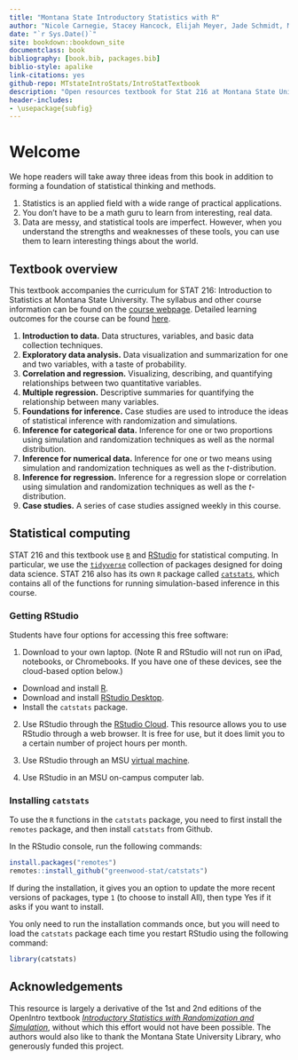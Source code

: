 ```yaml
--- 
title: "Montana State Introductory Statistics with R"
author: "Nicole Carnegie, Stacey Hancock, Elijah Meyer, Jade Schmidt, Melinda Yager"
date: "`r Sys.Date()`"
site: bookdown::bookdown_site
documentclass: book
bibliography: [book.bib, packages.bib]
biblio-style: apalike
link-citations: yes
github-repo: MTstateIntroStats/IntroStatTextbook
description: "Open resources textbook for Stat 216 at Montana State University"
header-includes:
- \usepackage{subfig}
---
```


# Welcome {-}
 
We hope readers will take away three ideas from this book in addition to forming a foundation of statistical thinking and methods.

1. Statistics is an applied field with a wide range of practical applications.
2. You don't have to be a math guru to learn from interesting, real data.
3. Data are messy, and statistical tools are imperfect. However, when you understand the strengths and weaknesses of these tools, you can use them to learn interesting things about the world.


## Textbook overview {-}

This textbook accompanies the curriculum for STAT 216: Introduction to Statistics at Montana State University. The syllabus and other course information can be found
on the [course webpage](https://math.montana.edu/courses/s216/index.html). Detailed learning outcomes for the course can be found [here](https://github.com/MTstateIntroStats/IntroStatTextbook/blob/master/learning_outcomes.md).

1. **Introduction to data.** Data structures, variables, and basic data collection techniques.
2. **Exploratory data analysis.** Data visualization and summarization for one and two variables, with a taste of probability.
3. **Correlation and regression.** Visualizing, describing, and quantifying relationships between two quantitative variables.
4. **Multiple regression.** Descriptive summaries for quantifying the relationship between many variables.
5. **Foundations for inference.** Case studies are used to introduce the ideas of statistical inference with randomization and simulations. 
6. **Inference for categorical data.** Inference for one or two proportions using simulation and randomization techniques as well as the normal distribution.
7. **Inference for numerical data.** Inference for one or two means using simulation and randomization techniques as well as the $t$-distribution.
8. **Inference for regression.** Inference for a regression slope or correlation using simulation and randomization techniques as well as the $t$-distribution.
9. **Case studies.** A series of case studies assigned weekly in this course.


## Statistical computing {-}

STAT 216 and this textbook use [`R`](https://www.r-project.org/) and [RStudio](https://rstudio.com/products/rstudio/) for statistical computing. In particular, we use
the [`tidyverse`](https://www.tidyverse.org/) collection of packages designed for doing data science.
STAT 216 also has its own `R` package called [`catstats`](https://github.com/greenwood-stat/catstats), which contains all of the functions
for running simulation-based inference in this course.

### Getting RStudio {-}

Students have four options for accessing this free software:

1. Download to your own laptop. (Note R and RStudio will not run on iPad, notebooks, or Chromebooks. If you have one of these devices, see the cloud-based option below.)

* Download and install [R](https://cloud.r-project.org/).
* Download and install [RStudio Desktop](https://rstudio.com/products/rstudio/).
* Install the `catstats` package.

2. Use RStudio through the [RStudio Cloud](https://login.rstudio.cloud/register?redirect=https%3A%2F%2Fclient.login.rstudio.cloud%2Foauth%2Flogin%3Fshow_auth%3D0%26show_login%3D1%26show_setup%3D1). This resource allows you to use RStudio through a web browser. It is free for use, but it does limit you to a certain number of project hours per month.

3. Use RStudio through an MSU [virtual machine](https://studentlabs.montana.edu/remotelabs/howto.html).

4. Use RStudio in an MSU on-campus computer lab. 

### Installing `catstats` {-}

To use the `R` functions in the `catstats` package, you need to first install the `remotes` package,
and then install `catstats` from Github.

In the RStudio console, run the following commands:
```r
install.packages("remotes")
remotes::install_github("greenwood-stat/catstats")
```
If during the installation, it gives you an option to update the more
recent versions of packages, type `1` (to choose to install All),
then type Yes if it asks if you want to install.

You only need to run the installation commands once, but you will need to load
the `catstats` package each time you restart RStudio using the following command:
```r
library(catstats)
```

## Acknowledgements {-}

This resource is largely a derivative of the 1st and 2nd
editions of the OpenIntro textbook
[_Introductory Statistics with Randomization and Simulation_](https://www.openintro.org/),
without which this
effort would not have been possible. The authors would
also like to thank the Montana State University Library,
who generously funded this project.

